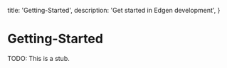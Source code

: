   title: 'Getting-Started',
  description: 'Get started in Edgen development',
}

# Getting-Started

TODO: This is a stub.
